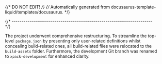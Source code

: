 {/* DO NOT EDIT! */}
{/* Automatically generated from docusaurus-template-liquid/templates/docusaurus. */}

{/* ------------------------------------------------------------------------ */}

The project underwent comprehensive restructuring. To streamline the top-level
`package.json` by presenting only user-related definitions whilst concealing
build-related ones, all build-related files were relocated to the
`build-assets` folder. Furthermore, the development Git branch was
renamed to `xpack-development` for enhanced clarity.
